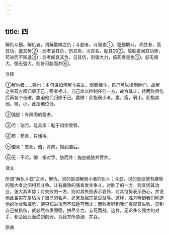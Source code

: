 ```yaml
---
---
---
```

title: 四
---



解仇斗郄。解仇者，谓解羸微之仇；斗郄者，斗强也①。强郄既斗，称胜者，高其功，盛其势②；弱者哀其负，伤其卑，污其名，耻其宗③。故胜者闻其功势，苟进而不知退④；弱者闻哀其负，见其伤，则强大力，倍死者是也⑤。郄无极大，御无强大，则皆可胁而并⑥。

注释

①解仇者……强也：本句讲如何解斗买友。弱者相斗，自己可以控制他们，故解之令双方都归顺于己；强者相斗，自己难以控制任何一方，故令其斗，待两败俱伤后再各个击破，胁迫他们归顺于己。羸微：此指弱小者。羸，瘦，弱小，此指势弱。微，小，此指地位低。

②强郄：有隔阂的强者。

③污：玷污。耻其宗：耻于祖宗受辱。

④苟：苟且，只懂得。

⑤倍死：忘死。倍，背向，抛到脑后。

⑥无：不论。御：指对手。胁而并：施加威胁并吞并。

译文

所谓“解仇斗郄”之术，解仇，说的是调解弱小者的仇斗；斗郄，说的是促使有嫌隙的强大者之间相互斗争。让有嫌隙的强者发生争斗，对胜了的一方，则宣扬其功业，张大其声势；对失败的一方，则对其失败表示哀怜，对其位势表示伤心，并说他此番实在是玷污了自己的名声，还累及祖宗蒙受耻辱。这样，胜方听到我们称道他的功业和威势，便只知进攻而不知适可而止；而败者听到我们哀叹其失败，见到自己被损伤，就必然奋发图强，拼尽全力，忘死而战。这样，无论多么强大的对手，都会因此而受到削弱，为我方所胁迫、并吞。

原典